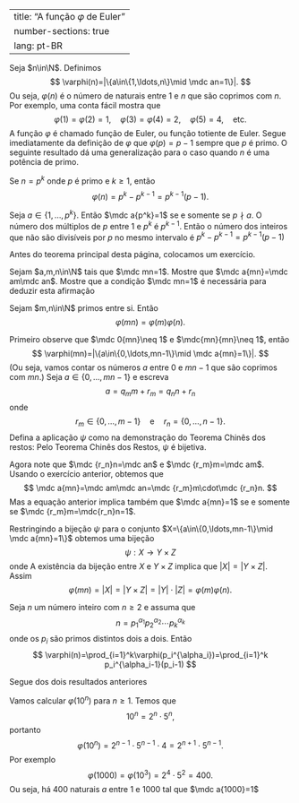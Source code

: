 
---
title: "A função 𝜑 de Euler"
number-sections: true
lang: pt-BR
---

Seja $n\in\N$. Definimos
$$
\varphi(n)=|\{a\in\{1,\ldots,n\}\mid \mdc an=1\}|.
$$
Ou seja, $\varphi(n)$ é o número de naturais entre $1$ e $n$ que são coprimos com $n$. Por exemplo, uma conta fácil mostra que
$$
\varphi(1)=\varphi(2)=1,\quad \varphi(3)=\varphi(4)=2,\quad \varphi(5)=4,\quad \mbox{etc}.
$$
A função $\varphi$ é chamado função de Euler, ou função totiente de Euler. Segue imediatamente da definição de $\varphi$ que $\varphi(p)=p-1$ sempre que $p$ é primo. O seguinte resultado dá uma generalização para o caso quando $n$ é uma potência de primo.

:::{#lem-}
Se $n=p^k$ onde $p$ é primo e $k\geq 1$, então
$$
\varphi(n)=p^k-p^{k-1}=p^{k-1}(p-1).
$$
:::


:::{.proof}
Seja $a\in\{1,\ldots,p^k\}$. Então $\mdc a{p^k}=1$ se e somente se $p\nmid a$. O número dos múltiplos de $p$ entre $1$ e $p^k$ é $p^{k-1}$. Então o número dos inteiros que não são divisíveis por $p$ no mesmo intervalo é $p^k-p^{k-1}=p^{k-1}(p-1)$
:::

Antes do teorema principal desta página, colocamos um exercício.

:::{#exr-}
Sejam $a,m,n\in\N$ tais que $\mdc mn=1$. Mostre que $\mdc a{mn}=\mdc am\mdc an$. Mostre que a condição $\mdc mn=1$ é necessária para deduzir esta afirmação
:::


:::{#thm-}
Sejam $m,n\in\N$ primos entre si. Então
$$
\varphi(mn)=\varphi(m)\varphi(n).
$$
:::


:::{.proof}
Primeiro observe que $\mdc 0{mn}\neq 1$ e $\mdc{mn}{mn}\neq 1$, então
$$
\varphi(mn)=|\{a\in\{0,\ldots,mn-1\}\mid \mdc a{mn}=1\}|.
$$
(Ou seja, vamos contar os números $a$ entre $0$ e $mn-1$ que são coprimos com $mn$.) Seja $a\in\{0,\ldots,mn-1\}$ e escreva
$$
a=q_mm+r_m=q_nn+r_n
$$
onde
$$
r_m\in\{0,\ldots,m-1\}\quad \mbox{e}\quad r_n=\{0,\ldots,n-1\}.
$$
Defina a aplicação $\psi$ como na demonstração do Teorema Chinês dos restos:
\begin{align*}
\psi&:\{0,\ldots,mn-1\}\to \{0,\ldots,m-1\}\times\{0,\ldots,n-1\}\\
a&\mapsto(r_m,r_n).
\end{align*}
Pelo Teorema Chinês dos Restos, $\psi$ é bijetiva.

Agora note que $\mdc {r_n}n=\mdc an$ e $\mdc {r_m}m=\mdc am$. Usando o exercício anterior, obtemos que
$$
\mdc a{mn}=\mdc am\mdc an=\mdc {r_m}m\cdot\mdc {r_n}n.
$$
Mas a equação anterior implica também que $\mdc a{mn}=1$ se e somente se $\mdc {r_m}m=\mdc{r_n}n=1$.

Restringindo a bijeção $\psi$ para o conjunto $X=\{a\in\{0,\ldots,mn-1\}\mid \mdc a{mn}=1\}$ obtemos uma bijeção
$$
\psi:X\to Y\times Z
$$
onde
\begin{align*}
Y&=\{a\in\{0,\ldots,m-1\}\mid \mdc a{m}=1\};\\
Z&=\{a\in\{0,\ldots,n-1\}\mid \mdc a{n}=1\}.
\end{align*}
A existência da bijeção entre $X$ e $Y\times Z$ implica que $|X|=|Y\times Z|$. Assim
$$
\varphi(mn)=|X|=|Y\times Z|=|Y|\cdot |Z|=\varphi(m)\varphi(n).
$$

:::


:::{#cor-}
Seja $n$ um número inteiro com $n\geq 2$ e assuma que
$$
n=p_1^{\alpha_1}p_2^{\alpha_2}\cdots p_k^{\alpha_k}
$$
onde os $p_i$ são primos distintos dois a dois. Então
$$
\varphi(n)=\prod_{i=1}^k\varphi(p_i^{\alpha_i})=\prod_{i=1}^k p_i^{\alpha_i-1}(p_i-1)
$$
:::


:::{.proof}
Segue dos dois resultados anteriores
:::


:::{#exm-}
Vamos calcular $\varphi(10^n)$ para $n\geq 1$. Temos que
$$
10^n=2^n\cdot 5^n,
$$
portanto
$$
\varphi(10^n)=2^{n-1}\cdot 5^{n-1}\cdot 4=2^{n+1}\cdot 5^{n-1}.
$$
Por exemplo
$$
\varphi(1000)=\varphi(10^3)=2^4\cdot 5^2=400.
$$
Ou seja, há $400$ naturais $a$ entre $1$ e $1000$ tal que $\mdc a{1000}=1$
:::

